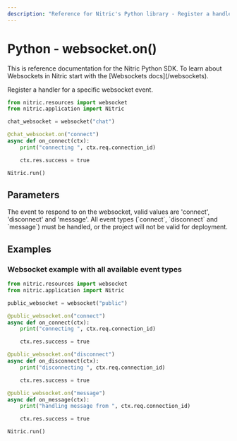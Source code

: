 ```yaml
---
description: "Reference for Nitric's Python library - Register a handler for Websocket events."
---
```


# Python - websocket.on()

<Note>
  This is reference documentation for the Nitric Python SDK. To learn about
  Websockets in Nitric start with the [Websockets docs](/websockets).
</Note>

Register a handler for a specific websocket event.

```python
from nitric.resources import websocket
from nitric.application import Nitric

chat_websocket = websocket("chat")

@chat_websocket.on("connect")
async def on_connect(ctx):
    print("connecting ", ctx.req.connection_id)

    ctx.res.success = true

Nitric.run()
```

## Parameters

<Properties>
  <Property name="event_type" required type="string">
    The event to respond to on the websocket, valid values are 'connect',
    'disconnect' and 'message'.
  </Property>
</Properties>

<Note>
  All event types (`connect`, `disconnect` and `message`) must be handled, or
  the project will not be valid for deployment.
</Note>

## Examples

### Websocket example with all available event types

```python
from nitric.resources import websocket
from nitric.application import Nitric

public_websocket = websocket("public")

@public_websocket.on("connect")
async def on_connect(ctx):
    print("connecting ", ctx.req.connection_id)

    ctx.res.success = true

@public_websocket.on("disconnect")
async def on_disconnect(ctx):
    print("disconnecting ", ctx.req.connection_id)

    ctx.res.success = true

@public_websocket.on("message")
async def on_message(ctx):
    print("handling message from ", ctx.req.connection_id)

    ctx.res.success = true

Nitric.run()
```
